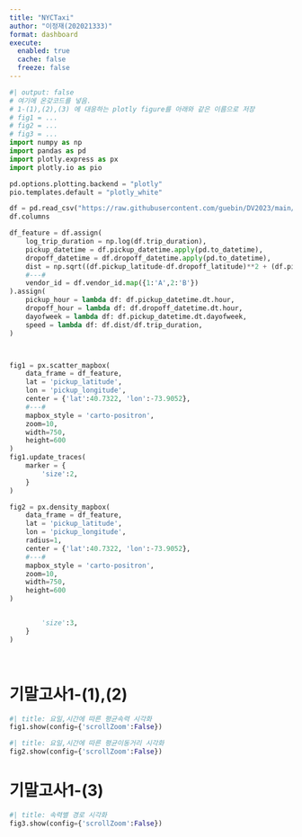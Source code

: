 ```yaml
---
title: "NYCTaxi"
author: "이정재(202021333)"
format: dashboard
execute: 
  enabled: true
  cache: false
  freeze: false
---
```


```python
#| output: false
# 여기에 온갖코드를 넣음.
# 1-(1),(2),(3) 에 대응하는 plotly figure를 아래와 같은 이름으로 저장
# fig1 = ...
# fig2 = ...
# fig3 = ...
import numpy as np
import pandas as pd
import plotly.express as px
import plotly.io as pio

pd.options.plotting.backend = "plotly"
pio.templates.default = "plotly_white"

df = pd.read_csv("https://raw.githubusercontent.com/guebin/DV2023/main/posts/NYCTaxi.csv")
df.columns

df_feature = df.assign(
    log_trip_duration = np.log(df.trip_duration),
    pickup_datetime = df.pickup_datetime.apply(pd.to_datetime),
    dropoff_datetime = df.dropoff_datetime.apply(pd.to_datetime),
    dist = np.sqrt((df.pickup_latitude-df.dropoff_latitude)**2 + (df.pickup_longitude-df.dropoff_longitude)**2),
    #---#
    vendor_id = df.vendor_id.map({1:'A',2:'B'})
).assign(
    pickup_hour = lambda df: df.pickup_datetime.dt.hour,
    dropoff_hour = lambda df: df.dropoff_datetime.dt.hour,
    dayofweek = lambda df: df.pickup_datetime.dt.dayofweek,
    speed = lambda df: df.dist/df.trip_duration,
)



fig1 = px.scatter_mapbox(
    data_frame = df_feature,
    lat = 'pickup_latitude',
    lon = 'pickup_longitude',
    center = {'lat':40.7322, 'lon':-73.9052},
    #---#
    mapbox_style = 'carto-positron',
    zoom=10,
    width=750,
    height=600
)
fig1.update_traces(
    marker = {
        'size':2, 
    }
)

fig2 = px.density_mapbox(
    data_frame = df_feature,
    lat = 'pickup_latitude',
    lon = 'pickup_longitude',
    radius=1,
    center = {'lat':40.7322, 'lon':-73.9052},
    #---#
    mapbox_style = 'carto-positron',
    zoom=10,
    width=750,
    height=600
)


        'size':3, 
    }
)




```

# 기말고사1-(1),(2)

```python
#| title: 요일,시간에 따른 평균속력 시각화        
fig1.show(config={'scrollZoom':False})
```

```python
#| title: 요일,시간에 따른 평균이동거리 시각화        
fig2.show(config={'scrollZoom':False})
```

# 기말고사1-(3)

```python
#| title: 속력별 경로 시각화
fig3.show(config={'scrollZoom':False})
```